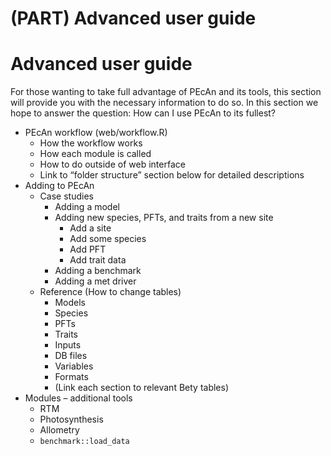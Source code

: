 # (PART) Advanced user guide {-}

# Advanced user guide

For those wanting to take full advantage of PEcAn and its tools, this section will provide you with the necessary information to do so. In this section we hope to answer the question: How can I use PEcAn to its fullest?

- PEcAn workflow (web/workflow.R)
  - How the workflow works
  - How each module is called
  - How to do outside of web interface
  - Link to "folder structure" section below for detailed descriptions
- Adding to PEcAn
  - Case studies
    - Adding a model
    - Adding new species, PFTs, and traits from a new site
      - Add a site
      - Add some species
      - Add PFT
      - Add trait data
    - Adding a benchmark
    - Adding a met driver
  - Reference (How to change tables)
    - Models
    - Species
    - PFTs
    - Traits
    - Inputs
    - DB files
    - Variables
    - Formats
    - (Link each section to relevant Bety tables)
- Modules -- additional tools
  - RTM
  - Photosynthesis
  - Allometry
  - `benchmark::load_data`